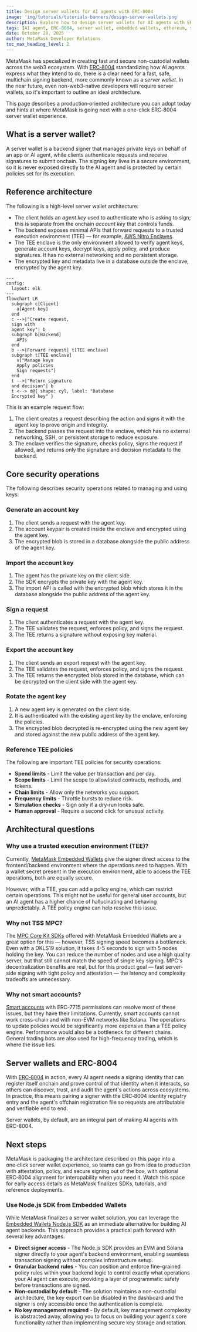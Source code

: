 ```yaml
---
title: Design server wallets for AI agents with ERC-8004
image: 'img/tutorials/tutorials-banners/design-server-wallets.png'
description: Explore how to design server wallets for AI agents with ERC-8004.
tags: [AI agent, ERC-8004, server wallet, embedded wallets, ethereum, solana, node.js]
date: October 28, 2025
author: MetaMask Developer Relations
toc_max_heading_level: 2
---
```


MetaMask has specialized in creating fast and secure non-custodial wallets across the web3 ecosystem.
With [ERC‑8004](https://eips.ethereum.org/EIPS/eip-8004) standardizing how AI agents express what they intend to do, there is a clear need for a fast, safe, multichain signing backend, more commonly known as a *server wallet*.
In the near future, even non-web3-native developers will require server wallets, so it's important to outline an ideal architecture.

This page describes a production‑oriented architecture you can adopt today and hints at where MetaMask is going next with a one-click ERC‑8004 server wallet experience.

## What is a server wallet?

A server wallet is a backend signer that manages private keys on behalf of an app or AI agent, while clients authenticate requests and receive signatures to submit onchain.
The signing key lives in a secure environment, so it is never exposed directly to the AI agent and is protected by certain policies set for its execution.

## Reference architecture

The following is a high-level server wallet architecture:

- The client holds an *agent key* used to authenticate who is asking to sign; this is separate from the onchain *account key* that controls funds.​
- The backend exposes minimal APIs that forward requests to a trusted execution environment (TEE) — for example, [AWS Nitro Enclaves](https://aws.amazon.com/ec2/nitro/nitro-enclaves/).
- The TEE enclave is the only environment allowed to verify agent keys, generate account keys, decrypt keys, apply policy, and produce signatures.
  It has no external networking and no persistent storage.
- The encrypted key and metadata live in a database outside the enclave, encrypted by the agent key.

<p align="center">

```mermaid
---
config:
  layout: elk
---
flowchart LR
  subgraph c[Client]
    a[Agent key]
  end
  c -->|"Create request,
  sign with
  agent key"| b
  subgraph b[Backend]
    APIs
  end
  b -->|Forward request| t[TEE enclave]
  subgraph t[TEE enclave]
    v["Manage keys
    Apply policies
    Sign requests"]
  end
  t -->|"Return signature
  and decision"| b
  t <--> d@{ shape: cyl, label: "Database
  Encrypted key" }
```

</p>

This is an example request flow:

1. The client creates a request describing the action and signs it with the agent key to prove origin and integrity.
2. The backend passes the request into the enclave, which has no external networking, SSH, or persistent storage to reduce exposure.
3. The enclave verifies the signature, checks policy, signs the request if allowed, and returns only the signature and decision metadata to the backend.

## Core security operations

The following describes security operations related to managing and using keys:

### Generate an account key

1. The client sends a request with the agent key.
2. The account keypair is created inside the enclave and encrypted using the agent key.
3. The encrypted blob is stored in a database alongside the public address of the agent key​.

### Import the account key

1. The agent has the private key on the client side.
2. The SDK encrypts the private key with the agent key.
3. The import API is called with the encrypted blob which stores it in the database alongside the public address of the agent key.

### Sign a request

1. The client authenticates a request with the agent key.
2. The TEE validates the request, enforces policy, and signs the request.
3. The TEE returns a signature without exposing key material.​

### Export the account key

1. The client sends an export request with the agent key.
2. The TEE validates the request, enforces policy, and signs the request.
3. The TEE returns the encrypted blob stored in the database, which can be decrypted on the client side with the agent key.​

### Rotate the agent key

1. A new agent key is generated on the client side.
2. It is authenticated with the existing agent key by the enclave, enforcing the policies.
3. The encrypted blob decrypted is re-encrypted using the new agent key and stored against the new public address of the agent key.

### Reference TEE policies

The following are important TEE policies for security operations:

- **Spend limits** - Limit the value per transaction and per day.
- **Scope limits** - Limit the scope to allowlisted contracts, methods, and tokens.
- **Chain limits** - Allow only the networks you support.
- **Frequency limits** - Throttle bursts to reduce risk.
- **Simulation checks** - Sign only if a dry‑run looks safe.
- **Human approval** - Require a second click for unusual activity.

## Architectural questions

### Why use a trusted execution environment (TEE)?

Currently, [MetaMask Embedded Wallets](/embedded-wallets) give the signer direct access to the frontend/backend environment where the operations need to happen.
With a wallet secret present in the execution environment, able to access the TEE operations, both are equally secure.

However, with a TEE, you can add a policy engine, which can restrict certain operations.
This might not be useful for general user accounts, but an AI agent has a higher chance of hallucinating and behaving unpredictably.
A TEE policy engine can help resolve this issue.

### Why not TSS MPC?

The [MPC Core Kit SDKs](/embedded-wallets/infrastructure/mpc-architecture) offered with MetaMask Embedded Wallets are a great option for this — however, TSS signing speed becomes a bottleneck.
Even with a DKLS19 solution, it takes 4-5 seconds to sign with 5 nodes holding the key.
You can reduce the number of nodes and use a high quality server, but that still cannot match the speed of single key signing.
MPC's decentralization benefits are real, but for this product goal — fast server-side signing with tight policy and attestation — the latency and complexity tradeoffs are unnecessary.

### Why not smart accounts?

[Smart accounts](/delegation-toolkit) with ERC-7715 permissions can resolve most of these issues, but they have their limitations.
Currently, smart accounts cannot work cross-chain and with non-EVM networks like Solana.
The operations to update policies would be significantly more expensive than a TEE policy engine.
Performance would also be a bottleneck for different chains.
General trading bots are also used for high-frequency trading, which is where the issue lies.

## Server wallets and ERC-8004

With [ERC‑8004](https://eips.ethereum.org/EIPS/eip-8004) in action, every AI agent needs a signing identity that can register itself onchain and prove control of that identity when it interacts, so others can discover, trust, and audit the agent's actions across ecosystems.
In practice, this means pairing a signer with the ERC‑8004 identity registry entry and the agent's offchain registration file so requests are attributable and verifiable end to end.

Server wallets, by default, are an integral part of making AI agents with ERC-8004.

## Next steps

MetaMask is packaging the architecture described on this page into a one‑click server wallet experience, so teams can go from idea to production with attestation, policy, and secure signing out of the box, with optional ERC‑8004 alignment for interopability when you need it.
Watch this space for early access details as MetaMask finalizes SDKs, tutorials, and reference deployments.

### Use Node.js SDK from Embedded Wallets

While MetaMask finalizes a server wallet solution, you can leverage the [Embedded Wallets Node.js SDK](/embedded-wallets/sdk/node) as an immediate alternative for building AI agent backends.
This approach provides a practical path forward with several key advantages:

- **Direct signer access** - The Node.js SDK provides an EVM and Solana signer directly to your agent's backend environment, enabling seamless transaction signing without complex infrastructure setup.
- **Granular backend rules** - You can position and enforce fine-grained policy rules within your backend logic to control exactly what operations your AI agent can execute, providing a layer of programmatic safety before transactions are signed.
- **Non-custodial by default** - The solution maintains a non-custodial architecture, the key export can be disabled in the dashboard and the signer is only accessible once the authentication is complete.
- **No key management required** - By default, key management complexity is abstracted away, allowing you to focus on building your agent's core functionality rather than implementing secure key storage and rotation.
